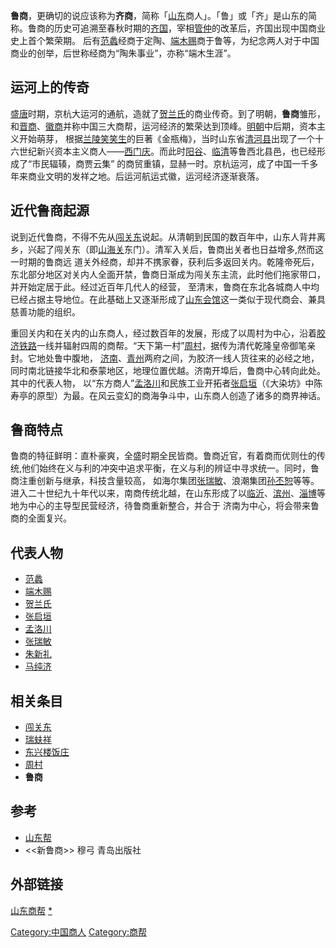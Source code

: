 {{Unreferenced|time=2021-08-31T17:15:45+00:00}}
'''鲁商'''，更确切的说应该称为'''齐商'''，简称「[[山东|山东]]商人」。「鲁」或「齐」是山东的简称。鲁商的历史可追溯至春秋时期的[[齐国|齐国]]，宰相[[管仲|管仲]]的改革后，齐国出现中国商业史上首个繁荣期。
后有[[范蠡|范蠡]]经商于定陶、[[端木赐|端木赐]]商于鲁等，为纪念两人对于中国商业的创举，后世称经商为“陶朱事业”，亦称“端木生涯”。

==运河上的传奇==
[[盛唐|盛唐]]时期，京杭大运河的通航，造就了[[贺兰氏|贺兰氏]]的商业传奇。到了明朝，'''鲁商'''雏形，和[[晋商|晋商]]、[[徽商|徽商]]并称中国三大商帮，运河经济的繁荣达到顶峰。[[明朝|明朝]]中后期，资本主义开始萌芽，
根据[[兰陵笑笑生|兰陵笑笑生]]的巨著《金瓶梅》，当时山东省[[清河县|清河县]]出现了一个十六世纪新兴资本主义商人——[[西门庆|西门庆]]。而此时[[阳谷|阳谷]]、[[临清|临清]]等鲁西北县邑，也已经形成了“市民辐辏，商贾云集”
的商贸重镇，显赫一时。京杭运河，成了中国一千多年来商业文明的发祥之地。后运河航运式徽，运河经济逐渐衰落。

==近代鲁商起源==
说到近代鲁商，不得不先从[[闯关东|闯关东]]说起。从清朝到民国的数百年中，山东人背井离乡，兴起了闯关东（即[[山海关|山海关]]东门）。清军入关后，鲁商出关者也日益增多,然而这一时期的鲁商远
道关外经商，却并不携家眷，获利后多返回关内。乾隆帝死后，东北部分地区对关内人全面开禁，鲁商日渐成为闯关东主流，此时他们拖家带口，并开始定居于此。经过近百年几代人的经营，
至清末，鲁商在东北各城商人中均已经占据主导地位。在此基础上又逐渐形成了[[山东会馆|山东会馆]]这一类似于现代商会、兼具慈善功能的组织。

重回关内和在关内的山东商人，经过数百年的发展，形成了以周村为中心，沿着[[胶济铁路|胶济铁路]]一线并辐射四周的商帮。“天下第一村”[[周村|周村]]，据传为清代乾隆皇帝御笔亲封。它地处鲁中腹地，
[[济南|济南]]、[[青州|青州]]两府之间，为胶济一线人货往来的必经之地，同时南北链接华北和泰蒙地区，地理位置优越。济南开埠后，鲁商中心转向此处。其中的代表人物，
以“东方商人”[[孟洛川|孟洛川]]和民族工业开拓者[[张启垣|张启垣]]（《大染坊》中陈寿亭的原型）为最。在风云变幻的商海争斗中，山东商人创造了诸多的商界神话。

==鲁商特点==
鲁商的特征鲜明：直朴豪爽，全盛时期全民皆商。鲁商近官，有着商而优则仕的传统,他们始终在义与利的冲突中追求平衡，在义与利的辨证中寻求统一。同时，鲁商注重创新与继承，科技含量较高，
如海尔集团[[张瑞敏|张瑞敏]]、浪潮集团[[孙丕恕|孙丕恕]]等等。进入二十世纪九十年代以来，南商传统北越，在山东形成了以[[临沂|临沂]]、[[滨州|滨州]]、[[淄博|淄博]]等地为中心的主导型民营经济，待鲁商重新整合，并合于
济南为中心，将会带来鲁商的全面复兴。

== 代表人物 ==
*[[范蠡|范蠡]]
*[[端木赐|端木赐]]
*[[贺兰氏|贺兰氏]]
*[[张启垣|张启垣]]
*[[孟洛川|孟洛川]]
*[[张瑞敏|张瑞敏]]
*[[朱新礼|朱新礼]]
*[[马纯济|马纯济]]

== 相关条目 ==
*[[闯关东|闯关东]]
*[[瑞蚨祥|瑞蚨祥]]
*[[东兴楼饭庄|东兴楼饭庄]]
*[[周村|周村]]
*'''鲁商'''

== 参考 ==
*[http://finance.ifeng.com/news/20100621/2330226.shtml 山东帮]
*<<新鲁商>>  穆弓  青岛出版社

==外部链接==
[http://finance.ifeng.com/news/20100621/2330226.shtml 山东商帮]
{{commons|Shandong}}
{{中國商業}}
[[Category:中国商人|Category:中国商人]]
[[category:山东人|*]]
[[Category:商帮|Category:商帮]]